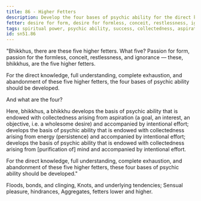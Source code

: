 ```yaml
---
title: 86 - Higher Fetters
description: Develop the four bases of psychic ability for the direct knowledge, full understanding, complete exhaustion, and abandonment of the five higher fetters.
fetter: desire for form, desire for formless, conceit, restlessness, ignorance
tags: spiritual power, psychic ability, success, collectedness, aspiration, persistence, energy, mind, investigation, reflection, close examination, higher fetters, sn, sn45-56, sn51
id: sn51.86
---
```


"Bhikkhus, there are these five higher fetters. What five? Passion for form, passion for the formless, conceit, restlessness, and ignorance — these, bhikkhus, are the five higher fetters.

For the direct knowledge, full understanding, complete exhaustion, and abandonment of these five higher fetters, the four bases of psychic ability should be developed.

And what are the four?

Here, bhikkhus, a bhikkhu develops the basis of psychic ability that is endowed with collectedness arising from aspiration (a goal, an interest, an objective, i.e. a wholesome desire) and accompanied by intentional effort; develops the basis of psychic ability that is endowed with collectedness arising from energy (persistence) and accompanied by intentional effort; develops the basis of psychic ability that is endowed with collectedness arising from [purification of] mind and accompanied by intentional effort.

For the direct knowledge, full understanding, complete exhaustion, and abandonment of these five higher fetters, these four bases of psychic ability should be developed."

Floods, bonds, and clinging,
Knots, and underlying tendencies;
Sensual pleasure, hindrances,
Aggregates, fetters lower and higher.